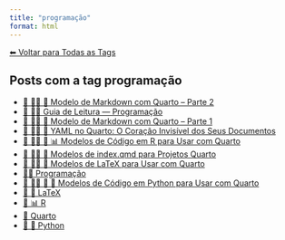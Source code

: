 ```yaml
---
title: "programação"
format: html
---
```


[⬅ Voltar para Todas as Tags](../tags.qmd)

## Posts com a tag **programação**

- [📘 👨‍💻 📄 Modelo de Markdown com Quarto -- Parte 2](/posts/programacao/outros-modelos-markdown.html)
- [🧭 👨‍💻 Guia de Leitura — Programação](/posts/programacao/guia-programacao.html)
- [📘 👨‍💻 📄 Modelo de Markdown com Quarto -- Parte 1](/posts/programacao/modelos-markdown.html)
- [📘 👨‍💻 📄 YAML no Quarto: O Coração Invisível dos Seus Documentos](/posts/programacao/yaml-no-quarto.html)
- [📘 👨‍💻 📄 📊 Modelos de Código em R para Usar com Quarto](/posts/programacao/modelos-r-quarto.html)
- [📘 👨‍💻 📄 Modelos de index.qmd para Projetos Quarto](/posts/programacao/modelos-index-quarto.html)
- [📘 👨‍💻 📐 Modelos de LaTeX para Usar com Quarto](/posts/programacao/modelos-latex-quarto.html)
- [👨‍💻 Programação](/posts/programacao/index.html)
- [📘 👨‍💻 📄 🐍 Modelos de Código em Python para Usar com Quarto](/posts/programacao/modelos-python-quarto.html)
- [📄 📐 LaTeX](/posts/programacao/latex/index.html)
- [📄 📊 R](/posts/programacao/r/index.html)
- [📄 Quarto](/posts/programacao/quarto/index.html)
- [📄 🐍 Python](/posts/programacao/python/index.html)
